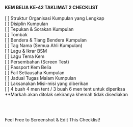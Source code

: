 
<GuideHeader id="9" />

**KEM BELIA KE-42 TAKLIMAT 2 CHECKLIST**<br/>
<br/>
[  ] Struktur Organisasi Kumpulan yang Lengkap
<br/>
[  ] Disiplin Kumpulan
<br/>
[ ] Tepukan & Sorakan Kumpulan
<br/>
[ ] Tombak
<br/>
[ ] Bendera & Tiang Bendera Kumpulan
<br/>
[ ] Tag Nama (Semua Ahli Kumpulan)
<br/>
[ ] Lagu & Ikrar BSM
<br/>
[ ] Lagu Tema Kem
<br/>
[ ] Persembahan (Screen Test)
<br/>
[ ] Passport Kem Belia
<br/>
[ ] Fail Setiausaha Kumpulan
<br/>
[ ] Jadual Tugas Malam Kumpulan
<br/>
[ ] Laksanakan Misi-misi yang diberikan
<br/>
[ ] 4 buah 4 men tent / 3 buah 6 men tent untuk diperiksa
<br/>
**Markah akan ditolak sekiranya khemah tidak disediakan

<br/><br/>
<p className="italic">Feel Free to Screenshot & Edit This Checklist!</p>